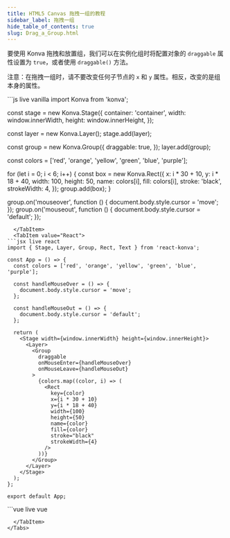 ```yaml
---
title: HTML5 Canvas 拖拽一组的教程
sidebar_label: 拖拽一组
hide_table_of_contents: true
slug: Drag_a_Group.html
---
```


要使用 Konva 拖拽和放置组，我们可以在实例化组时将配置对象的 `draggable` 属性设置为 `true`，或者使用 `draggable()` 方法。

注意：在拖拽一组时，请不要改变任何子节点的 `x` 和 `y` 属性。相反，改变的是组本身的属性。


<Tabs>
  <TabItem value="Vanilla" default>
```js live vanilla
import Konva from 'konva';

const stage = new Konva.Stage({
  container: 'container',
  width: window.innerWidth,
  height: window.innerHeight,
});

const layer = new Konva.Layer();
stage.add(layer);

const group = new Konva.Group({
  draggable: true,
});
layer.add(group);

const colors = ['red', 'orange', 'yellow', 'green', 'blue', 'purple'];

for (let i = 0; i < 6; i++) {
  const box = new Konva.Rect({
    x: i * 30 + 10,
    y: i * 18 + 40,
    width: 100,
    height: 50,
    name: colors[i],
    fill: colors[i],
    stroke: 'black',
    strokeWidth: 4,
  });
  group.add(box);
}

group.on('mouseover', function () {
  document.body.style.cursor = 'move';
});
group.on('mouseout', function () {
  document.body.style.cursor = 'default';
});
```
  </TabItem>
  <TabItem value="React">
```jsx live react
import { Stage, Layer, Group, Rect, Text } from 'react-konva';

const App = () => {
  const colors = ['red', 'orange', 'yellow', 'green', 'blue', 'purple'];

  const handleMouseOver = () => {
    document.body.style.cursor = 'move';
  };

  const handleMouseOut = () => {
    document.body.style.cursor = 'default';
  };

  return (
    <Stage width={window.innerWidth} height={window.innerHeight}>
      <Layer>
        <Group
          draggable
          onMouseEnter={handleMouseOver}
          onMouseLeave={handleMouseOut}
        >
          {colors.map((color, i) => (
            <Rect
              key={color}
              x={i * 30 + 10}
              y={i * 18 + 40}
              width={100}
              height={50}
              name={color}
              fill={color}
              stroke="black"
              strokeWidth={4}
            />
          ))}
        </Group>
      </Layer>
    </Stage>
  );
};

export default App;
```
  </TabItem>
  <TabItem value="Vue">
```vue live vue
<template>
  <v-stage :config="stageSize">
    <v-layer>
      <v-group
        :config="groupConfig"
        @mouseenter="handleMouseOver"
        @mouseleave="handleMouseOut"
      >
        <v-rect
          v-for="(color, i) in colors"
          :key="color"
          :config="{
            x: i * 30 + 10,
            y: i * 18 + 40,
            fill: color,
            ...rectConfig
          }"
        />
      </v-group>
    </v-layer>
  </v-stage>
</template>

<script setup>
const stageSize = {
  width: window.innerWidth,
  height: window.innerHeight
};

const groupConfig = {
  draggable: true
};

const rectConfig = {
  width: 100,
  height: 50,
  stroke: 'black',
  strokeWidth: 4
};

const textConfig = {
  y: 50,
  text: '可拖拽的组',
  fontSize: 16,
  fontFamily: 'Calibri',
  fill: 'black'
};

const colors = ['red', 'orange', 'yellow', 'green', 'blue', 'purple'];

const handleMouseOver = () => {
  document.body.style.cursor = 'move';
};

const handleMouseOut = () => {
  document.body.style.cursor = 'default';
};
</script>
```
  </TabItem>
</Tabs>